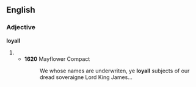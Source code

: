 ==English==

===Adjective===
'''loyall'''

# {{obsolete spelling of|[[loyal]]}}
#* '''1620''' Mayflower Compact
#*: We whose names are underwriten, ye '''loyall''' subjects of our dread soveraigne Lord King James...